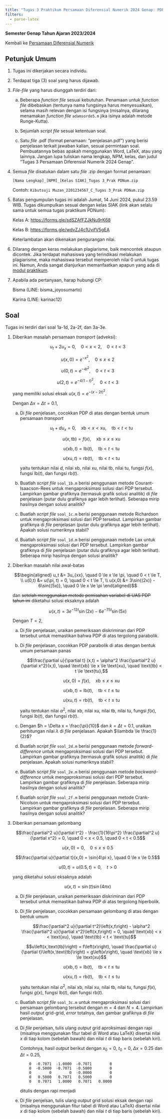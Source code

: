 ```yaml
---
title: "Tugas 3 Praktikum Persamaan Diferensial Numerik 2024 Genap: PDP Numerik"
filters:
  - parse-latex
---
```


**Semester Genap Tahun Ajaran 2023/2024**

Kembali ke [Persamaan Diferensial Numerik](./pdnum2024genap.qmd)

## Petunjuk Umum

1. Tugas ini dikerjakan secara individu.

2. Terdapat tiga (3) soal yang harus dijawab.

3. *File-file* yang harus diunggah terdiri dari:

    a. Beberapa *function file* sesuai kebutuhan. Penamaan untuk *function file* dibebaskan (tentunya nama fungsinya harus menyesuaikan), selama masih relevan dengan isi fungsinya (misalnya, dilarang menamakan *function file* `adamsorde5.m` jika isinya adalah metode Runge-Kutta).

    b. Sejumlah *script file* sesuai ketentuan soal.

    c. Satu *file* .pdf (format penamaan: "penjelasan.pdf") yang berisi penjelasan terkait jawaban kalian, sesuai permintaan soal. Pembuatannya bebas apakah menggunakan Word, LaTeX, atau yang lainnya. Jangan lupa tuliskan nama lengkap, NPM, kelas, dan judul "Tugas 3 Persamaan Diferensial Numerik 2024 Genap".

4. Semua *file* disatukan dalam satu *file* .zip dengan format penamaan:

    `[Nama Lengkap]_[NPM]_[Kelas SIAK]_Tugas 3_Prak PDNum.zip`

    Contoh: `Kibutsuji Muzan_2201234567_C_Tugas 3_Prak PDNum.zip`

5. Batas pengumpulan tugas ini adalah Jumat, 14 Juni 2024, pukul 23.59 WIB. Tugas dikumpulkan sesuai dengan kelas SIAK (link akan selalu sama untuk semua tugas praktikum PDNum):

    Kelas A: <https://forms.gle/sdSZAfFZJkNu9rK68>

    Kelas B: <https://forms.gle/wdvZJ4c1UvifV5gEA>

    Keterlambatan akan dikenakan pengurangan nilai.

6. Dilarang dengan keras melakukan plagiarisme, baik mencontek ataupun dicontek. Jika terdapat mahasiswa yang terindikasi melakukan plagiarisme, maka mahasiswa tersebut memperoleh nilai 0 untuk tugas ini. Namun, Anda sangat dianjurkan memanfaatkan apapun yang ada di [modul praktikum](./pdnum2024genap.qmd).

7. Apabila ada pertanyaan, harap hubungi CP:
    
    Bisma (LINE: bisma_joyosumarto)
    
    Karina (LINE: karinac12)

## Soal

Tugas ini terdiri dari soal 1a-1d, 2a-2f, dan 3a-3e.

1. Diberikan masalah persamaan *transport* (adveksi):

    $$u_t + 2u_x = 0, \quad 0 < x < 2, \quad 0 < t < 3$$

    $$u(x,0) = e^{-x^2}, \quad 0 \le x \le 2$$

    $$u(0,t) = e^{-4t^2}, \quad 0 < t < 3$$

    $$u(2,t) = e^{-4\left(1-t\right)^2}, \quad 0 < t < 3$$

    yang memiliki solusi eksak $u(x,t) = e^{-\left(x-2t\right)^2}$.

    Dengan $\Delta x = \Delta t = 0.1$,

    a. Di *file* penjelasan, cocokkan PDP di atas dengan bentuk umum persamaan *transport*

        $$u_t + du_x = 0, \quad \text{xb} < x < \text{xu}, \quad \text{tb} < t < \text{tu}$$

        $$u(x,\text{tb}) = f(x), \quad \text{xb} \le x \le \text{xu}$$

        $$u(\text{xb},t) = \text{lb}(t), \quad \text{tb} < t < \text{tu}$$

        $$u(\text{xu},t) = \text{rb}(t), \quad \text{tb} < t < \text{tu}$$

        yaitu tentukan nilai $d$, nilai $\text{xb}$, nilai $\text{xu}$, nilai $\text{tb}$, nilai $\text{tu}$, fungsi $f(x)$, fungsi $\text{lb}(t)$, dan fungsi $\text{rb}(t)$.

    b. Buatlah *script file* `soal_1b.m` berisi penggunaan metode Courant-Isaacson-Rees untuk mengaproksimasi solusi dari PDP tersebut. Lampirkan gambar grafiknya (termasuk grafik solusi analitik) di *file* penjelasan (putar dulu grafiknya agar lebih terlihat). Seberapa mirip hasilnya dengan solusi analitik?

    c. Buatlah *script file* `soal_1c.m` berisi penggunaan metode Richardson untuk mengaproksimasi solusi dari PDP tersebut. Lampirkan gambar grafiknya di *file* penjelasan (putar dulu grafiknya agar lebih terlihat). Apakah solusi numeriknya stabil?

    d. Buatlah *script file* `soal_1d.m` berisi penggunaan metode Lax untuk mengaproksimasi solusi dari PDP tersebut. Lampirkan gambar grafiknya di *file* penjelasan (putar dulu grafiknya agar lebih terlihat). Seberapa mirip hasilnya dengan solusi analitik?

2. Diberikan masalah nilai awal-batas

    $$\begin{aligned}
        u_t &= 3u_{xx}, \quad 0 \le x \le \pi, \quad 0 < t \le T, \\
        u(0,t) &= u(\pi, t) = 0, \quad 0 < t \le T, \\
        u(x,0) &= 3\sin{(2x)} - 6\sin{(5x)}, \quad 0 \le x \le \pi
    \end{aligned}$$

    dan ~~setelah menggunakan metode pemisahan variabel di UAS PDP tahun ini~~ diketahui solusi eksaknya adalah

    $$u(x,t) = 3e^{-12t} \sin{(2x)} - 6e^{-75t} \sin{(5x)}$$

    Dengan $T=2$,

    a. Di *file* penjelasan, uraikan pemeriksaan diskriminan dari PDP tersebut untuk memastikan bahwa PDP di atas tergolong parabolik.

    b. Di *file* penjelasan, cocokkan PDP parabolik di atas dengan bentuk umum persamaan panas

        $$\frac{\partial u}{\partial t} (x,t) = \alpha^2 \frac{\partial^2 u}{\partial x^2}(x,t), \quad \text{xb} \le x \le \text{xu}, \quad \text{tb} < t \le \text{tu},$$

        $$u(x,0) = f(x), \quad \text{xb} \le x \le \text{xu}$$

        $$u(\text{xb},t) = \text{lb}(t), \quad \text{tb} < t \le \text{tu}$$

        $$u(\text{xu},t) = \text{rb}(t), \quad \text{tb} < t \le \text{tu}$$

        yaitu tentukan nilai $\alpha^2$, nilai $\text{xb}$, nilai $\text{xu}$, nilai $\text{tb}$, nilai $\text{tu}$, fungsi $f(x)$, fungsi $\text{lb}(t)$, dan fungsi $\text{rb}(t)$.

    c. Dengan $h = \Delta x = \frac{\pi}{10}$ dan $k = \Delta t = 0.1$, uraikan perhitungan nilai $\lambda$ di *file* penjelasan. Apakah $\lambda \le \frac{1}{2}$?

    d. Buatlah *script file* `soal_2d.m` berisi penggunaan metode *forward-difference* untuk mengaproksimasi solusi dari PDP tersebut. Lampirkan gambar grafiknya (termasuk grafik solusi analitik) di *file* penjelasan. Apakah solusi numeriknya stabil?

    e. Buatlah *script file* `soal_2e.m` berisi penggunaan metode *backward-difference* untuk mengaproksimasi solusi dari PDP tersebut. Lampirkan gambar grafiknya di *file* penjelasan. Seberapa mirip hasilnya dengan solusi analitik?

    f. Buatlah *script file* `soal_2f.m` berisi penggunaan metode Crank-Nicolson untuk mengaproksimasi solusi dari PDP tersebut. Lampirkan gambar grafiknya di *file* penjelasan. Seberapa mirip hasilnya dengan solusi analitik?

3. Diberikan persamaan gelombang

    $$\frac{\partial^2 u}{\partial t^2} - \frac{1}{16\pi^2} \frac{\partial^2 u}{\partial x^2} = 0, \quad 0 < x < 0.5, \quad 0 < t < 0.5$$

    $$u(x,0) = 0, \quad 0 \le x \le 0.5$$

    $$\frac{\partial u}{\partial t}(x,0) = \sin{4\pi x}, \quad 0 \le x \le 0.5$$

    $$u(0,t) = u(0.5, t) = 0, \quad t > 0$$

    yang diketahui solusi eksaknya adalah

    $$u(x,t) = \sin{(t)} \sin{(4\pi x)}$$

    a. Di *file* penjelasan, uraikan pemeriksaan diskriminan dari PDP tersebut untuk memastikan bahwa PDP di atas tergolong hiperbolik.

    b. Di *file* penjelasan, cocokkan persamaan gelombang di atas dengan bentuk umum

        $$\frac{\partial^2 u}{\partial t^2}\left(x,t\right) - \alpha^2 \frac{\partial^2 u}{\partial  x^2}\left(x,t\right) = 0, \quad \text{xb} < x < \text{xu}, \quad \text{tb} < t < \text{tu}$$

        $$u\left(x,\text{tb}\right) = f\left(x\right), \quad \frac{\partial u}{\partial t}\left(x,\text{tb}\right) = g\left(x\right), \quad \text{xb} \le x \le \text{xu}$$

        $$u\left(\text{xb},t\right) = \text{lb}\left(t\right), \quad \text{tb} < t \le \text{tu}$$

        $$u\left(\text{xu},t\right) = \text{rb}\left(t\right), \quad \text{tb} < t \le \text{tu}$$

        yaitu tentukan nilai $\alpha^2$, nilai $\text{xb}$, nilai $\text{xu}$, nilai $\text{tb}$, nilai $\text{tu}$, fungsi $f(x)$, fungsi $g(x)$, fungsi $\text{lb}(t)$, dan fungsi $\text{rb}(t)$.

    c. Buatlah *script file* `soal_3c.m` untuk mengaproksimasi solusi dari persamaan gelombang tersebut dengan $m=4$ dan $N=4$. Lampirkan hasil *output* grid-grid, *error* totalnya, dan gambar grafiknya di *file* penjelasan.

    d. Di *file* penjelsan, tulis ulang *output* grid aproksimasi dengan rapi (misalnya menggunakan fitur tabel di Word atau LaTeX) disertai nilai $x$ di tiap kolom (sebelah bawah) dan nilai $t$ di tiap baris (sebelah kiri).

        Contohnya, hasil *output* berikut dengan $x_0=0$, $t_0=0$, $\Delta x = 0.25$ dan $\Delta t = 0.25$,

        ```
            0  -0.7071  -1.0000  -0.7071        0
            0  -0.5000  -0.7071  -0.5000        0
            0        0        0  -0.0000        0
            0   0.5000   0.7071   0.5000        0
            0   0.7071   1.0000   0.7071   0.0000
        ```

        ditulis dengan rapi menjadi
        
        ```{=latex}
        \begin{tabular}{r|r|r|r|r|r}
            &&&&&\\
            $t_4 = 1$     & 0     & -0.7071 & -1.0000 & -0.7071 & 0 \\
            \hline
            $t_3 = 0.75$  & 0     & -0.5000 & -0.7071 & -0.5000 & 0 \\
            \hline
            $t_2 = 0.5$   & 0     &       0 &       0 & -0.0000 & 0 \\
            \hline
            $t_1 = 0.25$  & 0     &  0.5000 &  0.7071 &  0.5000 & 0 \\
            \hline
            $t_0 = 0$     & 0     &  0.7071 &  1.0000 &  0.7071 & 0.0000 \\
            \hline
                        & $x_0=0$ & $x_1=0.25$& $x_2=0.5$ & $x_3=0.75$& $x_4=1$
        \end{tabular}$$
        ```

    e. Di *file* penjelsan, tulis ulang *output* grid solusi eksak dengan rapi (misalnya menggunakan fitur tabel di Word atau LaTeX) disertai nilai $x$ di tiap kolom (sebelah bawah) dan nilai $t$ di tiap baris (sebelah kiri).

